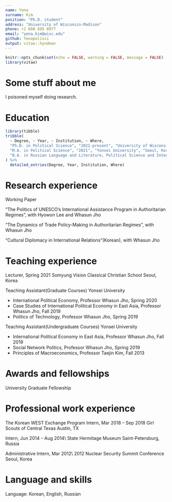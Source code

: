 ---
name: Yena
surname: Kim
position: "Ph.D. student"
address: "University of Wisconsin-Madison"
phone: +1 608 695 8977
email: "yena.kim@wisc.edu"
github: Yenapolisci
output: vitae::hyndman
---

```{r setup, include=FALSE}
knitr::opts_chunk$set(echo = FALSE, warning = FALSE, message = FALSE)
library(vitae)
```

# Some stuff about me

I poisoned myself doing research.


# Education

```{r}
library(tibble)
tribble(
  ~ Degree, ~ Year, ~ Institution, ~ Where,
  "Ph.D. in Political Science", "2021-present", "University of Wisconsin-Madison", "Madison, WI",
  "M.A. in Political Science", "2021", "Yonsei University", "Seoul, Korea",
  "B.A. in Russian Language and Literature, Political Science and International Studies", "2017", "Yonsei University", "Seoul, Korea"
) %>% 
  detailed_entries(Degree, Year, Institution, Where)
```


# Research experience

Working Paper

“The Politics of UNESCO’s International Assistance Program in Authoritarian Regimes”, with Hyowon Lee and Whasun Jho

“The Dynamics of Trade Policy-Making in Authoritarian Regimes”, with Whasun Jho

“Cultural Diplomacy in International Relations”(Korean), with Whasun Jho

# Teaching experience
Lecturer, Spring 2021
Somyung Vision Classical Christian School
Seoul, Korea


Teaching Assistant(Graduate Courses)
Yonsei University

- International Political Economy, Professor Whasun Jho, Spring 2020 
- Case Studies of International Political Economy in East Asia, Professor Whasun Jho, Fall 2019
- Politics of Technology, Professor Whasun Jho, Spring 2019


Teaching Assistant(Undergraduate Courses)
Yonsei University 


- International Political Economy in East Asia, Professor Whasun Jho, Fall 2019 
- Social Network Politics, Professor Whasun Jho, Spring 2019 
- Principles of Macroeconomics, Professor Taejin Kim,  Fall 2013


# Awards and fellowships
University Graduate Fellowship


# Professional work experience
The Korean WEST Exchange Program Intern, Mar 2018 – Sep 2018
Girl Scouts of Central Texas
Austin, TX
 
Intern, Jun 2014 – Aug 2014\\
State Hermitage Museum 
Saint-Petersburg, Russia

Administrative Intern, Mar 2012\\
2012 Nuclear Security Summit Conference
Seoul, Korea

# Language and skills
Language: Korean, English, Russian



